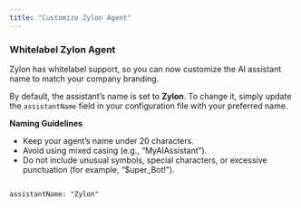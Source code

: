```yaml
---
title: "Customize Zylon Agent"
---
```


### Whitelabel Zylon Agent

Zylon has whitelabel support, so you can now customize the AI assistant name to match your company branding.

By default, the assistant’s name is set to **Zylon**. To change it, simply update the `assistantName` field in your configuration file with your preferred name.

**Naming Guidelines**

- Keep your agent’s name under 20 characters.
- Avoid using mixed casing (e.g., “MyAIAssistant”).
- Do not include unusual symbols, special characters, or excessive punctuation (for example, “\$uper_Bot\!”).

```

assistantName: "Zylon"
```